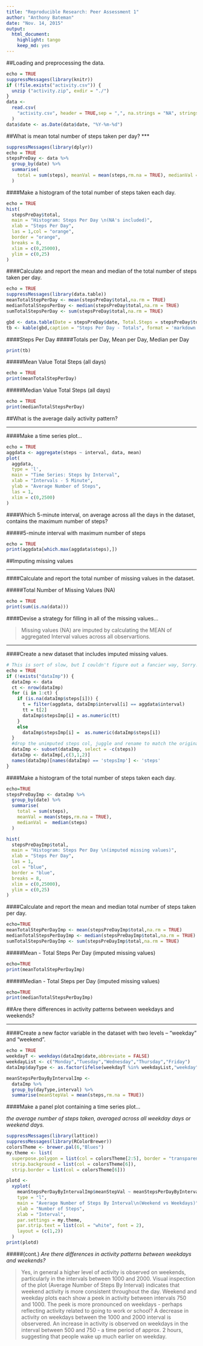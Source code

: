 ```yaml
---
title: "Reproducible Research: Peer Assessment 1"
author: "Anthony Bateman"
date: "Nov. 14, 2015"
output: 
  html_document:
    highlight: tango
    keep_md: yes
---
```


##Loading and preprocessing the data.
```r
echo = TRUE
suppressMessages(library(knitr))
if (!file.exists("activity.csv")) {
  unzip ("activity.zip", exdir = "./")
}
data <-
  read.csv(
    "activity.csv", header = TRUE,sep = ",", na.strings = "NA", stringsAsFactors = FALSE
  )
data$date <- as.Date(data$date, "%Y-%m-%d")
```

##What is mean total number of steps taken per day?
***

```r
suppressMessages(library(dplyr))
echo = TRUE
stepsPreDay <- data %>%
  group_by(date) %>%
  summarise(
    total = sum(steps), meanVal = mean(steps,rm.na = TRUE), medianVal =  median(steps)
  )
```

####Make a histogram of the total number of steps taken each day.

```r
echo = TRUE
hist(
  stepsPreDay$total,
  main = "Histogram: Steps Per Day \n(NA's included)",
  xlab = "Steps Per Day",
  las = 1,col = "orange",
  border = "orange",
  breaks = 8,
  xlim = c(0,25000),
  ylim = c(0,25)
)
```

####Calculate and report the mean and median of the total number of steps taken per day.

```r
echo = TRUE
suppressMessages(library(data.table))
meanTotalStepPerDay <- mean(stepsPreDay$total,na.rm = TRUE)
medianTotalStepsPerDay <- median(stepsPreDay$total,na.rm = TRUE)
sumTotalStepsPerDay <- sum(stepsPreDay$total,na.rm = TRUE)

gbd <- data.table(Date = stepsPreDay$date, Total.Steps = stepsPreDay$total, Mean = stepsPreDay$meanVal, Median = stepsPreDay$medianVal)
tb <- kable(gbd,caption = "Steps Per Day - Totals", format = 'markdown')
```

####Steps Per Day
#####Totals per Day, Mean per Day, Median per Day

```r
print(tb)

```

#####Mean Value Total Steps (all days)

```r
echo = TRUE
print(meanTotalStepPerDay)
```

#####Median Value Total Steps (all days)

```r
echo = TRUE
print(medianTotalStepsPerDay)
```

##What is the average daily activity pattern?

***

####Make a time series plot...

```r
echo = TRUE
aggdata <- aggregate(steps ~ interval, data, mean)
plot(
  aggdata,
  type = 'l',
  main = "Time Series: Steps by Interval",
  xlab = "Intervals - 5 Minute",
  ylab = "Average Number of Steps",
  las = 1,
  xlim = c(0,2500)
)
```

####Which 5-minute interval, on average across all the days in the dataset, contains the maximum number of steps?

#####5-minute interval with maximum number of steps
```r
echo = TRUE
print(aggdata[which.max(aggdata$steps),])
```

##Imputing missing values

***

####Calculate and report the total number of missing values in the dataset.

#####Total Number of Missing Values (NA)

```r
echo = TRUE
print(sum(is.na(data)))
```

####Devise a strategy for filling in all of the missing values...

>Missing values (NA) are imputed by calculating the MEAN of aggregated Interval values across all observartions.

***

####Create a new dataset that includes imputed missing values.

```r
# This is sort of slow, but I couldn't figure out a fancier way, Sorry.
echo = TRUE
if (!exists("dataImp")) {
  dataImp <- data
  ct <- nrow(dataImp)
  for (i in 1:ct) {
    if (is.na(dataImp$steps[i])) {
      t = filter(aggdata, dataImp$interval[i] == aggdata$interval)
      tt = t[2]
      dataImp$stepsImp[i] = as.numeric(tt)
    }
    else
      dataImp$stepsImp[i] =  as.numeric(dataImp$steps[i])
  }
  #drop the unimputed steps col, juggle and rename to match the originaal data set.
  dataImp <- subset(dataImp, select = -c(steps))
  dataImp <- dataImp[,c(3,1,2)]
  names(dataImp)[names(dataImp) == 'stepsImp'] <- 'steps'
}
```

####Make a histogram of the total number of steps taken each day.

```r
echo=TRUE
stepsPreDayImp <- dataImp %>%
  group_by(date) %>%
  summarise(
    total = sum(steps),
    meanVal = mean(steps,rm.na = TRUE),
    medianVal =  median(steps)
  )

hist(
  stepsPreDayImp$total,
  main = "Histogram: Steps Per Day \n(imputed missing values)",
  xlab = "Steps Per Day",
  las = 1,
  col = "blue",
  border = "blue",
  breaks = 8,
  xlim = c(0,25000),
  ylim = c(0,25)
)
```

####Calculate and report the mean and median total number of steps taken per day.

```r
echo=TRUE
meanTotalStepPerDayImp <- mean(stepsPreDayImp$total,na.rm = TRUE)
medianTotalStepsPerDayImp <- median(stepsPreDayImp$total,na.rm = TRUE)
sumTotalStepsPerDayImp <- sum(stepsPreDayImp$total,na.rm = TRUE)
```

#####Mean - Total Steps Per Day (imputed missing values)
```r
echo=TRUE
print(meanTotalStepPerDayImp)
```
#####Median - Total Steps per Day (imputed missing values)
```r
echo=TRUE
print(medianTotalStepsPerDayImp)
```

##Are there differences in activity patterns between weekdays and weekends?

***

####Create a new factor variable in the dataset with two levels – "weekday" and "weekend".
```r
echo = TRUE
weekdayT <- weekdays(dataImp$date,abbreviate = FALSE)
weekdayList <- c("Monday","Tuesday","Wednesday","Thursday","Friday")
dataImp$dayType <- as.factor(ifelse(weekdayT %in% weekdayList,"weekday","weekend"))

meanStepsPerDayByIntervalImp <- 
  dataImp %>% 
  group_by(dayType,interval) %>% 
  summarise(meanStepVal = mean(steps,rm.na = TRUE))
```

####Make a panel plot containing a time series plot...

*the average number of steps taken, averaged across all weekday days or weekend days.*

```r
suppressMessages(library(lattice))
suppressMessages(library(RColorBrewer))
colorsTheme <- brewer.pal(6,"Blues")
my.theme <- list(
  superpose.polygon = list(col = colorsTheme[2:5], border = "transparent"),
  strip.background = list(col = colorsTheme[6]),
  strip.border = list(col = colorsTheme[6]))

plotd <-
  xyplot(
    meanStepsPerDayByIntervalImp$meanStepVal ~ meanStepsPerDayByIntervalImp$interval | meanStepsPerDayByIntervalImp$dayType,
    type = "l",
    main = "Average Number of Steps By Interval\n(Weekend vs Weekdays)",
    ylab = "Number of Steps",
    xlab = "Interval",
    par.settings = my.theme,
    par.strip.text = list(col = "white", font = 2),
    layout = (c(1,2))
  )
print(plotd)
```

#####(cont.) *Are there differences in activity patterns between weekdays and weekends?*

>Yes, in general a higher level of activity is observed on weekends, particularly in the intervals between 1000 and 2000.
Visual inspection of the plot (Average Number of Steps By Interval) indicates that weekend activity is more consistent throughout the day.
Weekend and weekday plots each show a peek in activity between intervals 750 and 1000. The peek is more pronounced on weekdays - perhaps reflecting activity related to going to work or school? A decrease in activity on weekdays between the 1000 and 2000 interval is observered.
An increase in activity is observed on weekdays in the interval between 500 and 750 - a time period of approx. 2 hours, suggesting that people wake up much earlier on weekday.

